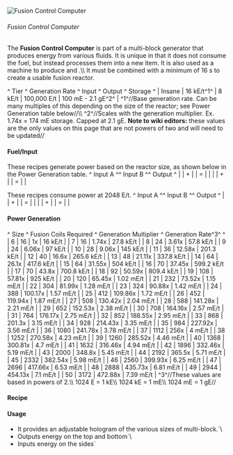 ![Fusion Control Computer](/mods/techreborn/fusion_control_computer.png)

###### Fusion Control Computer


The **Fusion Control Computer** is part of a multi-block generator
that produces energy from various fluids. It is unique in that it does
not consume the fuel, but instead processes them into a new item. It is
also used as a machine to produce
<Mcitem id="techreborn:platinum_dust"/> and
<Mcitem id="techreborn:iridium_ore"/>.\\\\ It must
be combined with a minimum of 16
<Mcitem id="techreborn:fusion_coil"/>s to create a
usable fusion reactor.

\^ Tier \^ Generation Rate \^ Input \^ Output \^ Storage \^ \| Insane \|
16 kE/t^1^ \| 8 kE/t \| 100,000 E/t \| 100 mE - 2.1 gE^2^ \| ^1^//Base
generation rate. Can be many multiples of this depending on the size of
the reactor; see Power Generation table below//\\\\ ^2^//Scales with the
generation multiplier. Ex. 1.74x = 174 mE storage. Capped at 2.1 gE.
**Note to wiki editors:** these values are the only values on this
page that are not powers of two and will need to be updated//

#### Fuel/Input

These recipes generate power based on the reactor size, as shown below
in the Power Generation table. \^ Input A \^\^ Input B \^\^ Output \^ \|
<Mcitem id="techreborn:deuterium_cell"/> \| + \|
<Mcitem id="techreborn:tritium_cell"/> \| = \|
<Mcitem id="techreborn:helium3_cell"/> \| \|
<Mcitem id="techreborn:deuterium_cell"/> \| + \|
<Mcitem id="techreborn:helium3_cell"/> \| = \|
<Mcitem id="techreborn:heliumplasma_cell"/> \|

These recipes consume power at 2048 E/t. \^ Input A \^\^ Input B \^\^
Output \^ \|
<Mcitem id="techreborn:wolframium_cell"/> \| + \|
<Mcitem id="techreborn:beryllium_cell"/> \| = \|
<Mcitem id="techreborn:platinum_dust"/> \| \|
<Mcitem id="techreborn:wolframium_cell"/> \| + \|
<Mcitem id="techreborn:lithium_cell"/> \| = \|
<Mcitem id="techreborn:iridium_ore"/> \|

#### Power Generation

\^ Size \^ Fusion Coils Required \^ Generation Multiplier \^ Generation
Rate^3^ \^ \| 6 \| 16 \| 1x \| 16 kE/t \| \| 7 \| 16 \| 1.74x \| 27.8
kE/t \| \| 8 \| 24 \| 3.61x \| 57.8 kE/t \| \| 9 \| 24 \| 6.06x \| 97
kE/t \| \| 10 \| 28 \| 9.06x \| 145 kE/t \| \| 11 \| 36 \| 12.58x \|
201.3 kE/t \| \| 12 \| 40 \| 16.6x \| 265.6 kE/t \| \| 13 \| 48 \|
21.11x \| 337.8 kE/t \| \| 14 \| 64 \| 26.1x \| 417.6 kE/t \| \| 15 \|
64 \| 31.55x \| 504 kE/t \| \| 16 \| 70 \| 37.45x \| 599.2 kE/t \| \| 17
\| 70 \| 43.8x \| 700.8 kE/t \| \| 18 \| 92 \| 50.59x \| 809.4 kE/t \|
\| 19 \| 108 \| 57.81x \| 925 kE/t \| \| 20 \| 120 \| 65.45x \| 1.02
mE/t \| \| 21 \| 232 \| 73.52x \| 1.15 mE/t \| \| 22 \| 304 \| 81.99x \|
1.28 mE/t \| \| 23 \| 324 \| 90.88x \| 1.42 mE/t \| \| 24 \| 388 \|
100.17x \| 1.57 mE/t \| \| 25 \| 412 \| 109.86x \| 1.72 mE/t \| \| 26 \|
452 \| 119.94x \| 1.87 mE/t \| \| 27 \| 508 \| 130.42x \| 2.04 mE/t \|
\| 28 \| 588 \| 141.28x \| 2.21 mE/t \| \| 29 \| 652 \| 152.53x \| 2.38
mE/t \| \| 30 \| 708 \| 164.16x \| 2.57 mE/t \| \| 31 \| 764 \| 176.17x
\| 2.75 mE/t \| \| 32 \| 852 \| 188.55x \| 2.95 mE/t \| \| 33 \| 868 \|
201.3x \| 3.15 mE/t \| \| 34 \| 928 \| 214.43x \| 3.35 mE/t \| \| 35 \|
984 \| 227.92x \| 3.56 mE/t \| \| 36 \| 1080 \| 241.78x \| 3.78 mE/t \|
\| 37 \| 1112 \| 256x \| 4 mE/t \| \| 38 \| 1252 \| 270.58x \| 4.23 mE/t
\| \| 39 \| 1260 \| 285.52x \| 4.46 mE/t \| \| 40 \| 1368 \| 300.81x \|
4.7 mE/t \| \| 41 \| 1632 \| 316.46x \| 4.94 mE/t \| \| 42 \| 1896 \|
332.46x \| 5.19 mE/t \| \| 43 \| 2000 \| 348.8x \| 5.45 mE/t \| \| 44 \|
2192 \| 365.5x \| 5.71 mE/t \| \| 45 \| 2332 \| 382.54x \| 5.98 mE/t \|
\| 46 \| 2560 \| 399.93x \| 6.25 mE/t \| \| 47 \| 2696 \| 417.66x \|
6.53 mE/t \| \| 48 \| 2888 \| 435.73x \| 6.81 mE/t \| \| 49 \| 2944 \|
454.13x \| 7.1 mE/t \| \| 50 \| 3172 \| 472.88x \| 7.39 mE/t \|
^3^//These values are based in powers of 2.\\\\ 1024 E = 1 kE\\\\ 1024
kE = 1 mE\\\\ 1024 mE = 1 gE//

#### Recipe

<Recipe recipe=" input techreborn:energy_flow_circuit
techreborn:energy_flow_circuit techreborn:energy_flow_circuit input
techreborn:energy_crystal techreborn:fusion_coil
techreborn:energy_crystal input techreborn:energy_flow_circuit
techreborn:energy_flow_circuit techreborn:energy_flow_circuit output
techreborn:fusion_control_computer "/>

#### Usage

* It provides an adjustable hologram of the various sizes of multi-block.`\
* Outputs energy on the top and bottom`\
* Inputs energy on the sides`
